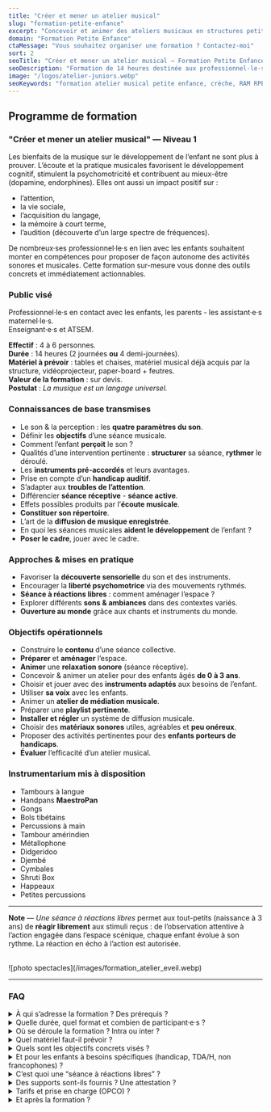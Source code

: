 ```yaml
---
title: "Créer et mener un atelier musical"
slug: "formation-petite-enfance"
excerpt: "Concevoir et animer des ateliers musicaux en structures petite enfance."
domain: "Formation Petite Enfance"
ctaMessage: "Vous souhaitez organiser une formation ? Contactez-moi"
sort: 2
seoTitle: "Créer et mener un atelier musical — Formation Petite Enfance (Niveau 1)"
seoDescription: "Formation de 14 heures destinée aux professionnel·le·s de la petite enfance : construire et animer des ateliers musicaux, répertoire, voix, instruments, aménagement de l’espace."
image: "/logos/atelier-juniors.webp"
seoKeywords: "formation atelier musical petite enfance, crèche, RAM RPE, ATSEM, enseignants, séance à réactions libres, instruments pré-accordés, aménagement de l’espace, répertoire comptines, médiation musicale"
---
```

## Programme de formation  
### "Créer et mener un atelier musical" — Niveau 1

Les bienfaits de la musique sur le développement de l’enfant ne sont plus à prouver. L’écoute et la pratique musicales favorisent le développement cognitif, stimulent la psychomotricité et contribuent au mieux-être (dopamine, endorphines). Elles ont aussi un impact positif sur :  
- l’attention,  
- la vie sociale,  
- l’acquisition du langage,  
- la mémoire à court terme,  
- l’audition (découverte d’un large spectre de fréquences).

De nombreux·ses professionnel·le·s en lien avec les enfants souhaitent monter en compétences pour proposer de façon autonome des activités sonores et musicales. Cette formation sur-mesure vous donne des outils concrets et immédiatement actionnables.


### Public visé
Professionnel·le·s en contact avec les enfants, les parents - les assistant·e·s maternel·le·s.  
Enseignant·e·s et ATSEM.

**Effectif** : 4 à 6 personnes.  
**Durée** : 14 heures (2 journées **ou** 4 demi-journées).  
**Matériel à prévoir** : tables et chaises, matériel musical déjà acquis par la structure, vidéoprojecteur, paper-board + feutres.  
**Valeur de la formation** : sur devis.  
**Postulat** : *La musique est un langage universel.*


### Connaissances de base transmises
- Le son & la perception : les **quatre paramètres du son**.  
- Définir les **objectifs** d’une séance musicale.  
- Comment l’enfant **perçoit** le son ?  
- Qualités d’une intervention pertinente : **structurer** sa séance, **rythmer** le déroulé.  
- Les **instruments pré-accordés** et leurs avantages.  
- Prise en compte d’un **handicap auditif**.  
- S’adapter aux **troubles de l’attention**.  
- Différencier **séance réceptive** - **séance active**.  
- Effets possibles produits par l’**écoute musicale**.  
- **Constituer son répertoire**.  
- L’art de la **diffusion de musique enregistrée**.  
- En quoi les séances musicales **aident le développement** de l’enfant ?  
- **Poser le cadre**, jouer avec le cadre.


### Approches & mises en pratique
- Favoriser la **découverte sensorielle** du son et des instruments.  
- Encourager la **liberté psychomotrice** via des mouvements rythmés.  
- **Séance à réactions libres** : comment aménager l’espace ?  
- Explorer différents **sons & ambiances** dans des contextes variés.  
- **Ouverture au monde** grâce aux chants et instruments du monde.

### Objectifs opérationnels
- Construire le **contenu** d’une séance collective.  
- **Préparer** et **aménager** l’espace.  
- **Animer** une **relaxation sonore** (séance réceptive).  
- Concevoir & animer un atelier pour des enfants âgés **de 0 à 3 ans**.  
- Choisir et jouer avec des **instruments adaptés** aux besoins de l’enfant.  
- Utiliser **sa voix** avec les enfants.  
- Animer un **atelier de médiation musicale**.  
- Préparer une **playlist pertinente**.  
- **Installer et régler** un système de diffusion musicale.  
- Choisir des **matériaux sonores** utiles, agréables et **peu onéreux**.  
- Proposer des activités pertinentes pour des **enfants porteurs de handicaps**.  
- **Évaluer** l’efficacité d’un atelier musical.

### Instrumentarium mis à disposition
- Tambours à langue
- Handpans **MaestroPan**
- Gongs
- Bols tibétains
- Percussions à main
- Tambour amérindien
- Métallophone
- Didgeridoo
- Djembé
- Cymbales
- Shruti Box
- Happeaux
- Petites percussions

---

**Note** — *Une séance à réactions libres* permet aux tout-petits (naissance à 3 ans) de **réagir librement** aux stimuli reçus : de l’observation attentive à l’action engagée dans l’espace scénique, chaque enfant évolue à son rythme. La réaction en écho à l’action est autorisée.

<br />
![photo spectacles](/images/formation_atelier_eveil.webp)

---
### FAQ

<details>
  <summary>À qui s’adresse la formation ? Des prérequis ?</summary>
  Aux professionnel·le·s de la <strong>petite enfance</strong> (crèches, RAM/RPE, multi-accueil), <strong>enseignant·e·s</strong>, <strong>ATSEM</strong> et <strong>assistant·e·s maternel·le·s</strong>. <strong>Aucun prérequis musical</strong> : on part du terrain et on pratique.
</details>

<details>
  <summary>Quelle durée, quel format et combien de participant·e·s ?</summary>
  <strong>14 heures</strong> au total : <strong>2 journées</strong> ou <strong>4 demi-journées</strong>. Groupe idéal de <strong>4 à 6 personnes</strong> pour un accompagnement concret.
</details>

<details>
  <summary>Où se déroule la formation ? Intra ou inter ?</summary>
  Principalement en <strong>intra</strong> dans votre structure. Possibilité d’<em>inter</em> si vous mutualisez avec des établissements proches.
</details>

<details>
  <summary>Quel matériel faut-il prévoir ?</summary>
  <strong>Tables, chaises, vidéoprojecteur + écran</strong>, <strong>paper-board</strong> et le matériel musical déjà présent. J’apporte un <strong>instrumentarium</strong> de démonstration pour les ateliers pratiques.
</details>

<details>
  <summary>Quels sont les objectifs concrets visés ?</summary>
  Construire le <strong>contenu d’une séance</strong>, <strong>aménager l’espace</strong>, animer une <strong>relaxation sonore</strong>, concevoir un atelier <strong>&lt; 36 mois</strong>, choisir des <strong>instruments adaptés</strong>, travailler la <strong>voix</strong>, bâtir une <strong>playlist</strong>, régler une <strong>diffusion</strong>, et <strong>évaluer</strong> l’atelier.
</details>

<details>
  <summary>Et pour les enfants à besoins spécifiques (handicap, TDA/H, non francophones) ?</summary>
  Approche <strong>inclusive</strong> : consignes simples, volumes modulés, alternance écoute/jeu, <strong>séance à réactions libres</strong>, adaptations matérielles et rythmiques.
</details>

<details>
  <summary>C’est quoi une “séance à réactions libres” ?</summary>
  Un cadre sécurisant où les tout-petits <strong>réagissent librement</strong> aux propositions sonores (observer, manipuler, se déplacer) : chacun à son rythme, sans obligation — sérénité incluse.
</details>

<details>
  <summary>Des supports sont-ils fournis ? Une attestation ?</summary>
  Oui : <strong>supports pédagogiques</strong> (fiches, grilles d’observation, exemples de playlists) et <strong>attestation de réalisation</strong> en fin de formation.
</details>

<details>
  <summary>Tarifs et prise en charge (OPCO) ?</summary>
  Sur <strong>devis</strong>. Possibilité de prise en charge selon votre situation/OPCO. Contact devis : <strong>Mme Hélène GIRARDIN</strong> (précisez le lieu exact et le format souhaité).
</details>

<details>
  <summary>Et après la formation ?</summary>
  Un <strong>petit suivi</strong> est possible (retours d’expérience, ajustements de séances, questions pratiques) pour sécuriser la mise en œuvre sur le terrain.
</details>
